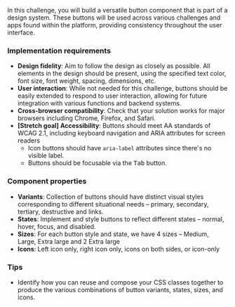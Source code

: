 In this challenge, you will build a versatile button component that is part of a design system. These buttons will be used across various challenges and apps found within the platform, providing consistency throughout the user interface.

### Implementation requirements

- **Design fidelity**: Aim to follow the design as closely as possible. All elements in the design should be present, using the specified text color, font size, font weight, spacing, dimensions, etc.
- **User interaction**: While not needed for this challenge, buttons should be easily extended to respond to user interaction, allowing for future integration with various functions and backend systems.
- **Cross-browser compatibility**: Check that your solution works for major browsers including Chrome, Firefox, and Safari.
- **[Stretch goal] Accessibility**: Buttons should meet AA standards of WCAG 2.1, including keyboard navigation and ARIA attributes for screen readers
  - Icon buttons should have `aria-label` attributes since there's no visible label.
  - Buttons should be focusable via the <kbd>Tab</kbd> button.

### Component properties

- **Variants**: Collection of buttons should have distinct visual styles corresponding to different situational needs – primary, secondary, tertiary, destructive and links.
- **States**: Implement and style buttons to reflect different states – normal, hover, focus, and disabled.
- **Sizes**: For each button style and state, we have 4 sizes – Medium, Large, Extra large and 2 Extra large
- **Icons**: Left icon only, right icon only, icons on both sides, or icon-only

### Tips

- Identify how you can reuse and compose your CSS classes together to produce the various combinations of button variants, states, sizes, and icons.
